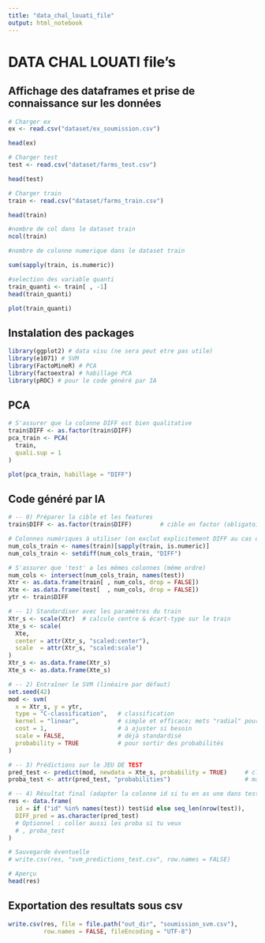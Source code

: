 ```yaml
---
title: "data_chal_louati_file"
output: html_notebook
---
```


# DATA CHAL LOUATI file's

## Affichage des dataframes et prise de connaissance sur les données

```r
# Charger ex
ex <- read.csv("dataset/ex_soumission.csv")

head(ex)
```

```r
# Charger test
test <- read.csv("dataset/farms_test.csv")

head(test)
```

```r
# Charger train
train <- read.csv("dataset/farms_train.csv")

head(train)
```

```r
#nombre de col dans le dataset train
ncol(train)
```

```r
#nombre de colonne numerique dans le dataset train

sum(sapply(train, is.numeric))
```

```r
#selection des variable quanti
train_quanti <- train[ , -1]
head(train_quanti)
```

```r
plot(train_quanti)
```

## Instalation des packages

```r
library(ggplot2) # data visu (ne sera peut etre pas utile)
library(e1071) # SVM
library(FactoMineR) # PCA
library(factoextra) # habillage PCA
library(pROC) # pour le code généré par IA
```

## PCA

```r
# S'assurer que la colonne DIFF est bien qualitative
train$DIFF <- as.factor(train$DIFF)
pca_train <- PCA(
  train,
  quali.sup = 1
)
```

```r
plot(pca_train, habillage = "DIFF")
```

## Code généré par IA

```r
# -- 0) Préparer la cible et les features
train$DIFF <- as.factor(train$DIFF)        # cible en factor (obligatoire en classification)

# Colonnes numériques à utiliser (on exclut explicitement DIFF au cas où)
num_cols_train <- names(train)[sapply(train, is.numeric)]
num_cols_train <- setdiff(num_cols_train, "DIFF")

# S'assurer que 'test' a les mêmes colonnes (même ordre)
num_cols <- intersect(num_cols_train, names(test))
Xtr <- as.data.frame(train[ , num_cols, drop = FALSE])
Xte <- as.data.frame(test[  , num_cols, drop = FALSE])
ytr <- train$DIFF

# -- 1) Standardiser avec les paramètres du train
Xtr_s <- scale(Xtr)  # calcule centre & écart-type sur le train
Xte_s <- scale(
  Xte,
  center = attr(Xtr_s, "scaled:center"),
  scale  = attr(Xtr_s, "scaled:scale")
)
Xtr_s <- as.data.frame(Xtr_s)
Xte_s <- as.data.frame(Xte_s)

# -- 2) Entraîner le SVM (linéaire par défaut)
set.seed(42)
mod <- svm(
  x = Xtr_s, y = ytr,
  type = "C-classification",   # classification
  kernel = "linear",           # simple et efficace; mets "radial" pour RBF
  cost = 1,                    # à ajuster si besoin
  scale = FALSE,               # déjà standardisé
  probability = TRUE           # pour sortir des probabilités
)

# -- 3) Prédictions sur le JEU DE TEST
pred_test <- predict(mod, newdata = Xte_s, probability = TRUE)     # classes
proba_test <- attr(pred_test, "probabilities")                     # matrice de proba

# -- 4) Résultat final (adapter la colonne id si tu en as une dans test)
res <- data.frame(
  id = if ("id" %in% names(test)) test$id else seq_len(nrow(test)),
  DIFF_pred = as.character(pred_test)
  # Optionnel : coller aussi les proba si tu veux
  # , proba_test
)

# Sauvegarde éventuelle
# write.csv(res, "svm_predictions_test.csv", row.names = FALSE)

# Aperçu
head(res)
```

## Exportation des resultats sous csv

```r
write.csv(res, file = file.path("out_dir", "soumission_svm.csv"),
          row.names = FALSE, fileEncoding = "UTF-8")
```
